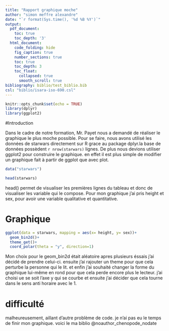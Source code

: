 ```yaml
---
title: "Rapport graphique moche"
author: "simon meffre alexandre"
date: "`r format(Sys.time(), '%d %B %Y')`"
output: 
  pdf_document:
    toc: true
    toc_depth: '3'
  html_document:
    code_folding: hide
    fig_caption: true
    number_sections: true
    toc: true
    toc_depth: 3
    toc_float:
      collapsed: true
      smooth_scroll: true
bibliography: biblio/test_biblio.bib
csl: "biblio/isara-iso-690.csl"
---
```


```r
knitr::opts_chunk$set(echo = TRUE)
library(dplyr)
library(ggplot2)
```

#Introduction

Dans le cadre de notre formation, Mr. Payet nous a demandé de réaliser le graphique le plus moche possible. Pour se faire, nous avons utilisé les données de starwars directement sur R grace au package dplyr.la base de données possèdent `r nrow(starwars)` lignes. De plus nous devions utiliser ggplot2 pour construire le graphique. en effet il est plus simple de modifier un graphique fait à partir de ggplot que avec plot.


```r
data("starwars")
```

```r
head(starwars)
```
head() permet de visualiser les premières lignes du tableau et donc de visualiser les variable qui le compose. Pour mon graphique j'ai pris height et sex, pour avoir une variable qualitative et quantitative.

# Graphique



```r
ggplot(data = starwars, mapping = aes(x= height, y= sex))+
  geom_bin2d()+
  theme_get()+
  coord_polar(theta = "y", direction=1)
```

Mon choix pour le geom_bin2d était aléatoire apres plusieurs éssais j'ai décidé de prendre celui-ci. ensuite j'ai rajouter un theme pour que cela perturbe la personne qui le lit. et enfin j'ai souhaité changer la forme du graphique lui-même en rond pour que cela perde encore plus le lecteur. j'ai choisi ue se soit l'axe y qui se courbe et ensuite j'ai décider que cela tourne dans le sens anti horaire avec le 1.

# difficulté
malheureusement, aillant d'autre problème de code. je n'ai pas eu le temps de finir mon graphique. voici le ma biblio @noauthor_chenopode_nodate


